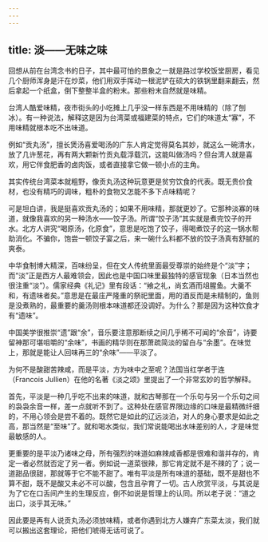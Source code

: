 ```yaml
---
---
---
```

title: 淡——无味之味
---




回想从前在台湾念书的日子，其中最可怕的景象之一就是路过学校饭堂厨房，看见几个厨师浑身是汗在炒菜，他们用双手挥动一根泥铲在硕大的铁锅里翻来翻去，然后拿起一个纸盒，倒下整整半盒的粉末。那些粉末自然就是味精。

台湾人酷爱味精，夜市街头的小吃摊上几乎没一样东西是不用味精的（除了刨冰）。有一种说法，解释这是因为台湾菜或福建菜的特点，它们的味道太“寡”，不用味精就根本吃不出味道。

例如“贡丸汤”，擅长煲汤喜爱喝汤的广东人肯定觉得莫名其妙，就这么一碗清水，放了几许葱花，再有两大颗新竹贡丸载浮载沉，这能叫做汤吗？但台湾人就是喜欢，用它伴食肥香的卤肉饭，或者直接拿它做一顿小点的主角。

其实传统台湾菜本就粗野，像贡丸汤这种玩意更是贫穷饮食的代表。既无贵价食材，也没有精巧的调味，粗朴的食物又怎能不多下点味精呢？

可是坦白讲，我是挺喜欢贡丸汤的；如果不用味精，那就更妙了。它那种淡寡的味道，就像我喜欢的另一种汤水——饺子汤。所谓“饺子汤”其实就是煮完饺子的开水。北方人讲究“喝原汤，化原食”，意思是吃饱了饺子，得喝煮饺子的这一锅水帮助消化。不骗你，饱尝一顿饺子宴之后，来一碗什么料都不放的饺子汤真有舒腻的爽泰。

中华食制博大精深，百味纷呈，但在文人传统里面最受尊崇的始终是个“淡”字；而“淡”正是西方人最难领会，因此也是中国口味里最独特的感官现象（日本当然也很注重“淡”）。儒家经典《礼记》里有段话：“飨之礼，尚玄酒而俎腥鱼。大羹不和，有遗味者矣。”意思是在最庄严隆重的祭祀里面，用的酒反而是未精制的，鱼则是没煮熟的，最重要的羹汤则根本味道都还没调好。为什么？那是因为这种饮食才有“遗味”。

中国美学很推崇“遗”跟“余”，音乐要注意那断续之间几乎稀不可闻的“余音”，诗要留神那可堪咀嚼的“余味”，书画的精华则在那萧疏简淡的留白与“余墨”。在味觉上，那就是能让人回味再三的“余味”——平淡了。

为何不是酸甜苦辣咸，而是平淡，方为味中之至呢？法国当红学者于连（Francois Jullien）在他的名著《淡之颂》里提出了一个非常玄妙的哲学解释。

首先，平淡是一种几乎吃不出来的味道，就和古琴那在一个乐句与另一个乐句之间的袅袅余音一样，差一点就听不到了。这种处在感官界限边缘的口味是最精微纤细的，不用心领会是尝不着的。既然它是如此的辽远淡泊，对人的身心要求是如此之高，那当然是“至味”了。就和喝水类似，我们常说能喝出水味差别的人，才是味觉最敏感的人。

更重要的是平淡乃诸味之母，所有强烈的味道如麻辣咸香都是很难和谐并存的，肯定一者必然就否定了另一者。例如说一道菜很辣，那它肯定就不是不辣的了；说一道甜品很甜，那就等于它不能不甜了。唯有平淡是所有味道的基础，既不是甜也不算不甜，既不是酸又未必不可以酸，包含且孕育了一切。古人欣赏平淡，与其说是为了它在口舌间产生的生理反应，倒不如说是哲理上的认同。所以老子说：“道之出口，淡乎其无味。”

因此要是再有人说贡丸汤必须放味精，或者你遇到北方人嫌弃广东菜太淡，我们就可以搬出这套理论，把他们唬得无话可说了。